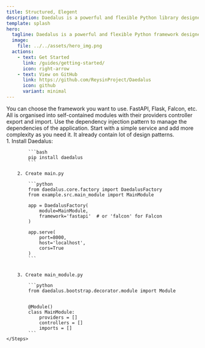 ```yaml
---
title: Structured, Elegent
description: Daedalus is a powerful and flexible Python library designed to simplify the process of creating APIs. It provides a clean, modular way to integrate services, controllers, and endpoints, making it easy to build scalable and maintainable applications.
template: splash
hero:
  tagline: Daedalus is a powerful and flexible Python framework designed to simplify the process of creating APIs.
  image:
    file: ../../assets/hero_img.png
  actions:
    - text: Get Started
      link: /guides/getting-started/
      icon: right-arrow
    - text: View on GitHub
      link: https://github.com/ReysinProject/Daedalus
      icon: github
      variant: minimal
---
```


<Article title={"Key Features"}>
    <CardGrid>
        <Card title="Framework agnostic" icon="seti:webpack">
            You can choose the framework you want to use. FastAPI, Flask, Falcon, etc.
        </Card>
        <Card title="Modularity" icon="puzzle">
            All is organised into self-contained modules with their providers controller export and import.
        </Card>
        <Card title="Dependency Injection" icon="seti:db">
            Use the dependency injection pattern to manage the dependencies of the application.
        </Card>
        <Card title="Progressive" icon="rocket">
            Start with a simple service and add more complexity as you need it. It already contain lot of design patterns.
        </Card>
    </CardGrid>
</Article>

<Article title={"Getting Started"}>
    <Steps>
        1. Install Daedalus:

            ```bash
            pip install daedalus
            ```

        2. Create main.py

            ```python
            from daedalus.core.factory import DaedalusFactory
            from example.src.main_module import MainModule

            app = DaedalusFactory(
                module=MainModule,
                framework='fastapi'  # or 'falcon' for Falcon
            )

            app.serve(
                port=8000,
                host='localhost',
                cors=True
            )
            ```


        3. Create main_module.py

            ```python
            from daedalus.bootstrap.decorator.module import Module


            @Module()
            class MainModule:
                providers = []
                controllers = []
                imports = []
            ```
    </Steps>
</Article>
